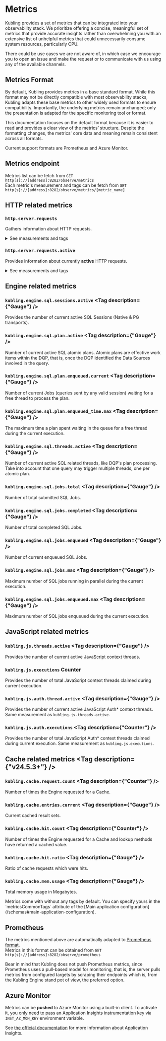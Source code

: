 
# Metrics

Kubling provides a set of metrics that can be integrated into your observability stack. 
We prioritize offering a concise, meaningful set of metrics that provide accurate insights rather than overwhelming you with an extensive list of 
unhelpful metrics that could unnecessarily consume system resources, particularly CPU.

<Callout>
    There could be use cases we are not aware of, in which case we encourage you to open an issue and make the request or to communicate with us using
    any of the available channels.
</Callout>

## Metrics Format
By default, Kubling provides metrics in a base standard format. 
While this format may not be directly compatible with most observability stacks, Kubling adapts these base metrics to other widely used formats to ensure compatibility. 
Importantly, the underlying metrics remain unchanged; only the presentation is adapted for the specific monitoring tool or format. 

This documentation focuses on the default format because it is easier to read and provides a clear view of the metrics’ structure. 
Despite the formatting changes, the metrics' core data and meaning remain consistent across all formats.

Current support formats are Prometheus and Azure Monitor.

## Metrics endpoint
Metrics list can be fetch from `GET` `http[s]://[address]:8282/observe/metrics`<br/>
Each metric's measurement and tags can be fetch from `GET` `http[s]://[address]:8282/observe/metrics/[metric_name]`

## HTTP related metrics

### `http.server.requests`
Gathers information about HTTP requests.

<details>
<summary>See measurements and tags</summary>
```json
{
    "name": "http.server.requests",
    "baseUnit": "seconds",
    "measurements": [
        {
            "statistic": "COUNT",
            "value": 0.0
        },
        {
            "statistic": "TOTAL_TIME",
            "value": 0.0
        },
        {
            "statistic": "MAX",
            "value": 0.0
        }
    ],
    "availableTags": [
        {
            "tag": "exception",
            "values": [
                "none"
            ]
        },
        {
            "tag": "method",
            "values": [
                "GET"
            ]
        },
        {
            "tag": "error",
            "values": [
                "none"
            ]
        },
        {
            "tag": "uri",
            "values": [
                "/observe/metrics",
                "/observe/prometheus",
                "/observe/metrics/{requiredMetricName}"
            ]
        },
        {
            "tag": "outcome",
            "values": [
                "SUCCESS"
            ]
        },
        {
            "tag": "status",
            "values": [
                "200"
            ]
        }
    ]
}
```
</details>

### `http.server.requests.active`
Provides information about currently **active** HTTP requests.

<details>
<summary>See measurements and tags</summary>
```json
{
    "name": "http.server.requests.active",
    "baseUnit": "seconds",
    "measurements": [
        {
            "statistic": "ACTIVE_TASKS",
            "value": 0.0
        },
        {
            "statistic": "DURATION",
            "value": 0.0
        }
    ],
    "availableTags": [
        {
            "tag": "exception",
            "values": [
                "none"
            ]
        },
        {
            "tag": "method",
            "values": [
                "GET"
            ]
        },
        {
            "tag": "uri",
            "values": [
                "UNKNOWN"
            ]
        },
        {
            "tag": "outcome",
            "values": [
                "SUCCESS"
            ]
        },
        {
            "tag": "status",
            "values": [
                "200"
            ]
        }
    ]
}
```
</details>

## Engine related metrics

### `kubling.engine.sql.sessions.active` <Tag description={"Gauge"} />
Provides the number of current active SQL Sessions (Native & PG transports).

### `kubling.engine.sql.plan.active` <Tag description={"Gauge"} />
Number of current active SQL atomic plans. Atomic plans are effective work items within the DQP, that is, once the DQP identified the Data Sources involved in the query.

### `kubling.engine.sql.plan.enqueued.current` <Tag description={"Gauge"} />
Number of current Jobs (queries sent by any valid session) waiting for a free thread to process the plan.

### `kubling.engine.sql.plan.enqueued_time.max` <Tag description={"Gauge"} />
The maximum time a plan spent waiting in the queue for a free thread during the current execution.

### `kubling.engine.sql.threads.active` <Tag description={"Gauge"} />
Number of current active SQL related threads, like DQP's plan processing. Take into account that one query may trigger multiple threads, one per atomic plan.

### `kubling.engine.sql.jobs.total` <Tag description={"Gauge"} />
Number of total submitted SQL Jobs.

### `kubling.engine.sql.jobs.completed` <Tag description={"Gauge"} />
Number of total completed SQL Jobs.

### `kubling.engine.sql.jobs.enqueued` <Tag description={"Gauge"} />
Number of current enqueued SQL Jobs.

### `kubling.engine.sql.jobs.max` <Tag description={"Gauge"} />
Maximum number of SQL jobs running in parallel during the current execution.

### `kubling.engine.sql.jobs.enqueued.max` <Tag description={"Gauge"} />
Maximum number of SQL jobs enqueued during the current execution.

## JavaScript related metrics

### `kubling.js.threads.active` <Tag description={"Gauge"} />
Provides the number of current active JavaScript context threads.

### `kubling.js.executions` <span class="inline-flex items-center rounded-md bg-gray-50 px-2 py-1 text-sm font-medium text-gray-600 ring-1 ring-inset ring-gray-500/10 font-gilroyMedium">Counter</span>
Provides the number of total JavaScript context threads claimed during current execution.

### `kubling.js.auth.thread.active` <Tag description={"Gauge"} />
Provides the number of current active JavaScript Auth* context threads. Same measurement as `kubling.js.threads.active`.

### `kubling.js.auth.executions` <Tag description={"Counter"} />
Provides the number of total JavaScript Auth* context threads claimed during current execution. Same measurement as `kubling.js.executions`.

## Cache related metrics <Tag description={"v24.5.3+"} />

### `kubling.cache.request.count` <Tag description={"Counter"} />
Number of times the Engine requested for a Cache.

### `kubling.cache.entries.current` <Tag description={"Gauge"} />
Current cached result sets.

### `kubling.cache.hit.count` <Tag description={"Counter"} />
Number of times the Engine requested for a Cache and lookup methods have returned a cached value.

### `kubling.cache.hit.ratio` <Tag description={"Gauge"} />
Ratio of cache requests which were hits.

### `kubling.cache.mem.usage` <Tag description={"Gauge"} />
Total memory usage in Megabytes.

<Callout type='info'>
    Metrics come with without any tags by default. You can specify yours in the `metricsCommonTags` attribute of the [Main application configuration](/schemas#main-application-configuration).
</Callout>

## Prometheus
The metrics mentioned above are automatically adapted to [Prometheus format](https://github.com/prometheus/docs/blob/main/content/docs/instrumenting/exposition_formats.md).<br/>
Metrics in this format can be obtained from `GET` `http[s]://[address]:8282/observe/prometheus`

<Callout>
    Bear in mind that Kubling does not push Prometheus metrics, since Prometheus uses a pull-based model for monitoring, 
    that is, the server pulls metrics from configured targets by scraping their endpoints which is, from the Kubling Engine stand pot of view, the preferred option.
</Callout>

## Azure Monitor
Metrics can be **pushed** to Azure Monitor using a built-in client. To activate it, you only need to pass an Application Insights instrumentation key via
`INST_AZ_MON_KEY` environment variable.

See [the official documentation](https://learn.microsoft.com/en-us/azure/azure-monitor/app/app-insights-overview) for more information about Application Insights.

